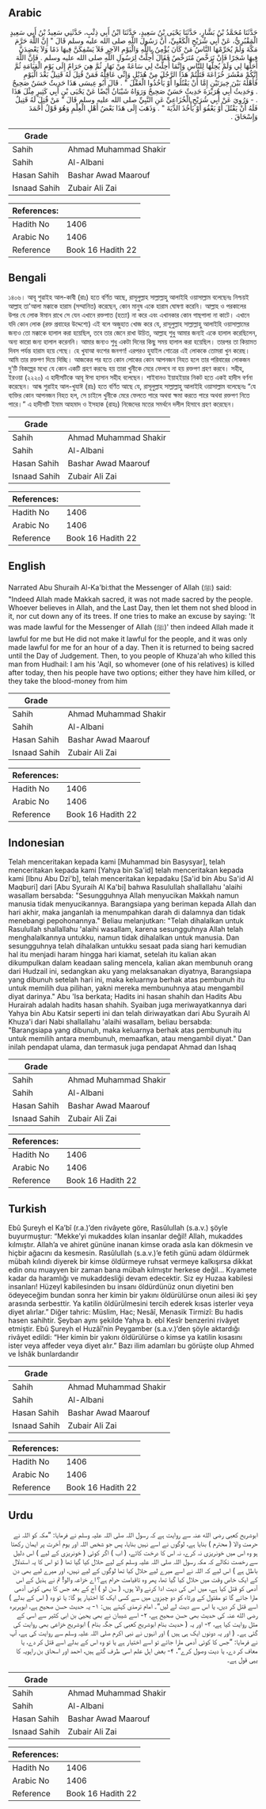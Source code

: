 ## Arabic


<div dir="rtl" lang="ar" style={{fontSize:'larger',backgroundColor:'#f8f9fa',padding:20}}>
حَدَّثَنَا مُحَمَّدُ بْنُ بَشَّارٍ، حَدَّثَنَا يَحْيَى بْنُ سَعِيدٍ، حَدَّثَنَا ابْنُ أَبِي ذِئْبٍ، حَدَّثَنِي سَعِيدُ بْنُ أَبِي سَعِيدٍ الْمَقْبُرِيُّ، عَنْ أَبِي شُرَيْحٍ الْكَعْبِيِّ، أَنَّ رَسُولَ اللَّهِ صلى الله عليه وسلم قَالَ ‏"‏ إِنَّ اللَّهَ حَرَّمَ مَكَّةَ وَلَمْ يُحَرِّمْهَا النَّاسُ مَنْ كَانَ يُؤْمِنُ بِاللَّهِ وَالْيَوْمِ الآخِرِ فَلاَ يَسْفِكَنَّ فِيهَا دَمًا وَلاَ يَعْضِدَنَّ فِيهَا شَجَرًا فَإِنْ تَرَخَّصَ مُتَرَخِّصٌ فَقَالَ أُحِلَّتْ لِرَسُولِ اللَّهِ صلى الله عليه وسلم ‏.‏ فَإِنَّ اللَّهَ أَحَلَّهَا لِي وَلَمْ يُحِلَّهَا لِلنَّاسِ وَإِنَّمَا أُحِلَّتْ لِي سَاعَةً مِنْ نَهَارٍ ثُمَّ هِيَ حَرَامٌ إِلَى يَوْمِ الْقِيَامَةِ ثُمَّ إِنَّكُمْ مَعْشَرَ خُزَاعَةَ قَتَلْتُمْ هَذَا الرَّجُلَ مِنْ هُذَيْلٍ وَإِنِّي عَاقِلُهُ فَمَنْ قُتِلَ لَهُ قَتِيلٌ بَعْدَ الْيَوْمِ فَأَهْلُهُ بَيْنَ خِيرَتَيْنِ إِمَّا أَنْ يَقْتُلُوا أَوْ يَأْخُذُوا الْعَقْلَ ‏"‏ ‏.‏ قَالَ أَبُو عِيسَى هَذَا حَدِيثٌ حَسَنٌ صَحِيحٌ ‏.‏ وَحَدِيثُ أَبِي هُرَيْرَةَ حَدِيثٌ حَسَنٌ صَحِيحٌ وَرَوَاهُ شَيْبَانُ أَيْضًا عَنْ يَحْيَى بْنِ أَبِي كَثِيرٍ مِثْلَ هَذَا ‏.‏ - وَرُوِيَ عَنْ أَبِي شُرَيْحٍ الْخُزَاعِيِّ عَنِ النَّبِيِّ صلى الله عليه وسلم قَالَ ‏"‏ مَنْ قُتِلَ لَهُ قَتِيلٌ فَلَهُ أَنْ يَقْتُلَ أَوْ يَعْفُوَ أَوْ يَأْخُذَ الدِّيَةَ ‏"‏ ‏.‏ وَذَهَبَ إِلَى هَذَا بَعْضُ أَهْلِ الْعِلْمِ وَهُوَ قَوْلُ أَحْمَدَ وَإِسْحَاقَ ‏.‏
</div>
<div style={{backgroundColor:'#f8f9fa',padding:20, marginBottom: 10}}><table> <thead> <tr> <th>Grade</th> <th></th> </tr> </thead> <tbody> <tr><td>Sahih</td><td>Ahmad Muhammad Shakir</td></tr><tr><td>Sahih</td><td>Al-Albani</td></tr><tr><td>Hasan Sahih</td><td>Bashar Awad Maarouf</td></tr><tr><td>Isnaad Sahih</td><td>Zubair Ali Zai</td></tr></tbody></table><table> <thead> <tr> <th>References:</th> <th></th> </tr> </thead> <tbody><tr><td>Hadith No</td><td>1406</td></tr><tr><td>Arabic No</td><td>1406</td></tr><tr><td>Reference</td><td>Book 16 Hadith 22</td></tr></tbody></table></div>

## Bengali


<div dir="ltr" lang="bn" style={{fontSize:'larger',backgroundColor:'#f8f9fa',padding:20}}>
১৪০৬। আবূ শুৱাইহ আল-কাবী (রাঃ) হতে বর্ণিত আছে, রাসূলুল্লাহ সাল্লাল্লাহু আলাইহি ওয়াসাল্লাম বলেছেনঃ নিশ্চয়ই আল্লাহ তা'আলা মক্কাকে হারাম (সম্মানিত) করেছেন, কোন মানুষ একে হারাম ঘোষণা করেনি। আল্লাহ ও পরকালের উপর যে লোক ঈমান রাখে সে যেন এখানে রক্তপাত (হত্যা) না করে এবং এখানকার কোন গাছপালা না কাটে। এখানে যদি কোন লোক (রক্ত প্রবাহের উদ্দেশ্যে) এই বলে অজুহাত খোজ করে যে, রাসূলুল্লাহ সাল্লাল্লাহু আলাইহি ওয়াসাল্লামের জন্যও তো মক্কাকে হালাল করা হয়েছিল, তবে তার জেনে রাখা উচিত, আল্লাহ শুধু আমার জন্যই একে হালাল করেছিলেন, অন্য কারো জন্য হালাল করেননি। আমার জন্যও শুধু একটা দিনের কিছু সময় হালাল করা হয়েছিল। তারপর তা কিয়ামত দিবস পর্যন্ত হারাম হয়ে গেছে। হে খুযাআ বংশের জনগণ! এরপরও হুযাইল গোত্রের এই লোককে তোমরা খুন করেছ। আমি তার রক্তপণ দিয়ে দিচ্ছি। আজকের পর হতে কোন লোকের কোন আপনজন নিহত হলে তার পরিবারের লোকজন দু'টি বিকল্পের মধ্যে যে কোন একটি গ্রহণ করবেঃ হয় তারা খুনীকে মেরে ফেলবে না হয় রক্তপণ গ্রহণ করবে। সহীহ, ইরওয়া (২২২০) এ হাদীসটিকে আবূ ঈসা হাসান সহীহ বলেছেন। শাইবানও ইয়াহইয়ার নিকট হতে একই হাদীস বর্ণনা করেছেন। আৰূ শুরাইহ আল-খুযাঈ (রাঃ) হতে বর্ণিত আছে যে, রাসূলুল্লাহ সাল্লাল্লাহু আলাইহি ওয়াসাল্লাম বলেছেনঃ “যে ব্যক্তির কোন আপনজন নিহত হল, সে চাইলে খুনীকে মেরে ফেলতে পারে অথবা ক্ষমা করতে পারে অথবা রক্তপণ নিতে পারে।” এ হাদীসটি ইমাম আহমাদ ও ইসহাক (রাহঃ) নিজেদের মতের সমর্থনে দলীল হিসাবে গ্রহণ করেছেন।
</div>
<div style={{backgroundColor:'#f8f9fa',padding:20, marginBottom: 10}}><table> <thead> <tr> <th>Grade</th> <th></th> </tr> </thead> <tbody> <tr><td>Sahih</td><td>Ahmad Muhammad Shakir</td></tr><tr><td>Sahih</td><td>Al-Albani</td></tr><tr><td>Hasan Sahih</td><td>Bashar Awad Maarouf</td></tr><tr><td>Isnaad Sahih</td><td>Zubair Ali Zai</td></tr></tbody></table><table> <thead> <tr> <th>References:</th> <th></th> </tr> </thead> <tbody><tr><td>Hadith No</td><td>1406</td></tr><tr><td>Arabic No</td><td>1406</td></tr><tr><td>Reference</td><td>Book 16 Hadith 22</td></tr></tbody></table></div>

## English


<div dir="ltr" lang="en" style={{fontSize:'larger',backgroundColor:'#f8f9fa',padding:20}}>
Narrated Abu Shuraih Al-Ka'bi:that the Messenger of Allah (ﷺ) said: "Indeed Allah made Makkah sacred, it was not made sacred by the people. Whoever believes in Allah, and the Last Day, then let them not shed blood in it, nor cut down any of its trees. If one tries to make an excuse by saying: 'It was made lawful for the Messenger of Allah (ﷺ)' then indeed Allah made it lawful for me but He did not make it lawful for the people, and it was only made lawful for me for an hour of a day. Then it is returned to being sacred until the Day of Judgement. Then, to you people of Khuza'ah who killed this man from Hudhail: I am his 'Aqil, so whomever (one of his relatives) is killed after today, then his people have two options; either they have him killed, or they take the blood-money from him
</div>
<div style={{backgroundColor:'#f8f9fa',padding:20, marginBottom: 10}}><table> <thead> <tr> <th>Grade</th> <th></th> </tr> </thead> <tbody> <tr><td>Sahih</td><td>Ahmad Muhammad Shakir</td></tr><tr><td>Sahih</td><td>Al-Albani</td></tr><tr><td>Hasan Sahih</td><td>Bashar Awad Maarouf</td></tr><tr><td>Isnaad Sahih</td><td>Zubair Ali Zai</td></tr></tbody></table><table> <thead> <tr> <th>References:</th> <th></th> </tr> </thead> <tbody><tr><td>Hadith No</td><td>1406</td></tr><tr><td>Arabic No</td><td>1406</td></tr><tr><td>Reference</td><td>Book 16 Hadith 22</td></tr></tbody></table></div>

## Indonesian


<div dir="ltr" lang="id" style={{fontSize:'larger',backgroundColor:'#f8f9fa',padding:20}}>
Telah menceritakan kepada kami [Muhammad bin Basysyar], telah menceritakan kepada kami [Yahya bin Sa'id] telah menceritakan kepada kami [Ibnu Abu Dzi'b], telah menceritakan kepadaku [Sa'id bin Abu Sa'id Al Maqburi] dari [Abu Syuraih Al Ka'bi] bahwa Rasulullah shallallahu 'alaihi wasallam bersabda: "Sesungguhnya Allah menyucikan Makkah namun manusia tidak menyucikannya. Barangsiapa yang beriman kepada Allah dan hari akhir, maka janganlah ia menumpahkan darah di dalamnya dan tidak menebangi pepohonannya." Beliau melanjutkan: "Telah dihalalkan untuk Rasulullah shallallahu 'alaihi wasallam, karena sesungguhnya Allah telah menghalalkannya untukku, namun tidak dihalalkan untuk manusia. Dan sesungguhnya telah dihalalkan untukku sesaat pada siang hari kemudian hal itu menjadi haram hingga hari kiamat, setelah itu kalian akan dikumpulkan dalam keadaan saling mencela, kalian akan membunuh orang dari Hudzail ini, sedangkan aku yang melaksanakan diyatnya, Barangsiapa yang dibunuh setelah hari ini, maka keluarnya berhak atas pembunuh itu untuk memilih dua pilihan, yakni mereka membunuhnya atau mengambil diyat darinya." Abu 'Isa berkata; Hadits ini hasan shahih dan Hadits Abu Hurairah adalah hadits hasan shahih. Syaiban juga meriwayatkannya dari Yahya bin Abu Katsir seperti ini dan telah diriwayatkan dari Abu Syuraih Al Khuza'i dari Nabi shallallahu 'alaihi wasallam, beliau bersabda: "Barangsiapa yang dibunuh, maka keluarnya berhak atas pembunuh itu untuk memilih antara membunuh, memaafkan, atau mengambil diyat." Dan inilah pendapat ulama, dan termasuk juga pendapat Ahmad dan Ishaq
</div>
<div style={{backgroundColor:'#f8f9fa',padding:20, marginBottom: 10}}><table> <thead> <tr> <th>Grade</th> <th></th> </tr> </thead> <tbody> <tr><td>Sahih</td><td>Ahmad Muhammad Shakir</td></tr><tr><td>Sahih</td><td>Al-Albani</td></tr><tr><td>Hasan Sahih</td><td>Bashar Awad Maarouf</td></tr><tr><td>Isnaad Sahih</td><td>Zubair Ali Zai</td></tr></tbody></table><table> <thead> <tr> <th>References:</th> <th></th> </tr> </thead> <tbody><tr><td>Hadith No</td><td>1406</td></tr><tr><td>Arabic No</td><td>1406</td></tr><tr><td>Reference</td><td>Book 16 Hadith 22</td></tr></tbody></table></div>

## Turkish


<div dir="ltr" lang="tr" style={{fontSize:'larger',backgroundColor:'#f8f9fa',padding:20}}>
Ebû Şureyh el Ka’bî (r.a.)’den rivâyete göre, Rasûlullah (s.a.v.) şöyle buyurmuştur: “Mekke’yi mukaddes kılan insanlar değil! Allah, mukaddes kılmıştır. Allah’a ve ahiret gününe inanan kimse orada asla kan dökmesin ve hiçbir ağacını da kesmesin. Rasûlullah (s.a.v.)’e fetih günü adam öldürmek mübah kılındı diyerek bir kimse öldürmeye ruhsat vermeye kalkışırsa dikkat edin onu muayyen bir zaman bana mübah kılmıştır herkese değil… Kıyamete kadar da haramlığı ve mukaddesliği devam edecektir. Siz ey Huzaa kabilesi insanları! Hüzeyl kabilesinden bu insanı öldürdünüz onun diyetini ben ödeyeceğim bundan sonra her kimin bir yakını öldürülürse onun ailesi iki şey arasında serbesttir. Ya katilin öldürülmesini tercih ederek kısas isterler veya diyet alırlar.” Diğer tahric: Müslim, Hac; Nesâî, Menasik Tirmizî: Bu hadis hasen sahihtir. Şeyban aynı şekilde Yahya b. ebî Kesîr benzerini rivâyet etmiştir. Ebû Şureyh el Huzâî’nin Peygamber (s.a.v.)’den şöyle aktardığı rivâyet edildi: “Her kimin bir yakını öldürülürse o kimse ya katilin kısasını ister veya affeder veya diyet alır.” Bazı ilim adamları bu görüşte olup Ahmed ve İshâk bunlardandır
</div>
<div style={{backgroundColor:'#f8f9fa',padding:20, marginBottom: 10}}><table> <thead> <tr> <th>Grade</th> <th></th> </tr> </thead> <tbody> <tr><td>Sahih</td><td>Ahmad Muhammad Shakir</td></tr><tr><td>Sahih</td><td>Al-Albani</td></tr><tr><td>Hasan Sahih</td><td>Bashar Awad Maarouf</td></tr><tr><td>Isnaad Sahih</td><td>Zubair Ali Zai</td></tr></tbody></table><table> <thead> <tr> <th>References:</th> <th></th> </tr> </thead> <tbody><tr><td>Hadith No</td><td>1406</td></tr><tr><td>Arabic No</td><td>1406</td></tr><tr><td>Reference</td><td>Book 16 Hadith 22</td></tr></tbody></table></div>

## Urdu


<div dir="rtl" lang="ur" style={{fontSize:'larger',backgroundColor:'#f8f9fa',padding:20}}>
ابوشریح کعبی رضی الله عنہ سے روایت ہے کہ رسول اللہ صلی اللہ علیہ وسلم نے فرمایا: ”مکہ کو اللہ نے حرمت والا ( محترم ) بنایا ہے، لوگوں نے اسے نہیں بنایا، پس جو شخص اللہ اور یوم آخرت پر ایمان رکھتا ہو وہ اس میں خونریزی نہ کرے، نہ اس کا درخت کاٹے، ( اب ) اگر کوئی ( خونریزی کے لیے ) اس دلیل سے رخصت نکالے کہ مکہ رسول اللہ صلی اللہ علیہ وسلم کے لیے حلال کیا گیا تھا ( تو اس کا یہ استدلال باطل ہے ) اس لیے کہ اللہ نے اسے میرے لیے حلال کیا تھا لوگوں کے لیے نہیں، اور میرے لیے بھی دن کے ایک خاص وقت میں حلال کیا گیا تھا، پھر وہ تاقیامت حرام ہے؟ اے خزاعہ والو! تم نے ہذیل کے اس آدمی کو قتل کیا ہے، میں اس کی دیت ادا کرنے والا ہوں، ( سن لو ) آج کے بعد جس کا بھی کوئی آدمی مارا جائے گا تو مقتول کے ورثاء کو دو چیزوں میں سے کسی ایک کا اختیار ہو گا: یا تو وہ ( اس کے بدلے ) اسے قتل کر دیں، یا اس سے دیت لے لیں“۔ امام ترمذی کہتے ہیں: ۱- یہ حدیث حسن صحیح ہے، ابوہریرہ رضی الله عنہ کی حدیث بھی حسن صحیح ہے، ۲- اسے شیبان نے بھی یحییٰ بن ابی کثیر سے اسی کے مثل روایت کیا ہے، ۳- اور یہ ( حدیث بنام ابوشریح کعبی کی جگہ بنام ) ابوشریح خزاعی بھی روایت کی گئی ہے۔ ( اور یہ دونوں ایک ہی ہیں ) اور انہوں نے نبی اکرم صلی اللہ علیہ وسلم سے روایت کی ہے، آپ نے فرمایا: ”جس کا کوئی آدمی مارا جائے تو اسے اختیار ہے یا تو وہ اس کے بدلے اسے قتل کر دے، یا معاف کر دے، یا دیت وصول کرے“، ۴- بعض اہل علم اسی طرف گئے ہیں، احمد اور اسحاق بن راہویہ کا یہی قول ہے۔
</div>
<div style={{backgroundColor:'#f8f9fa',padding:20, marginBottom: 10}}><table> <thead> <tr> <th>Grade</th> <th></th> </tr> </thead> <tbody> <tr><td>Sahih</td><td>Ahmad Muhammad Shakir</td></tr><tr><td>Sahih</td><td>Al-Albani</td></tr><tr><td>Hasan Sahih</td><td>Bashar Awad Maarouf</td></tr><tr><td>Isnaad Sahih</td><td>Zubair Ali Zai</td></tr></tbody></table><table> <thead> <tr> <th>References:</th> <th></th> </tr> </thead> <tbody><tr><td>Hadith No</td><td>1406</td></tr><tr><td>Arabic No</td><td>1406</td></tr><tr><td>Reference</td><td>Book 16 Hadith 22</td></tr></tbody></table></div>
